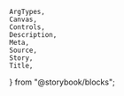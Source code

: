     ArgTypes,
    Canvas,
    Controls,
    Description,
    Meta,
    Source,
    Story,
    Title,
} from "@storybook/blocks";


<Meta of={stories} />
<Title of={stories} />
<Description of={MenuTrigger} />

## Example

<Canvas
    sourceState="shown"
    of={stories.Default}
/>
